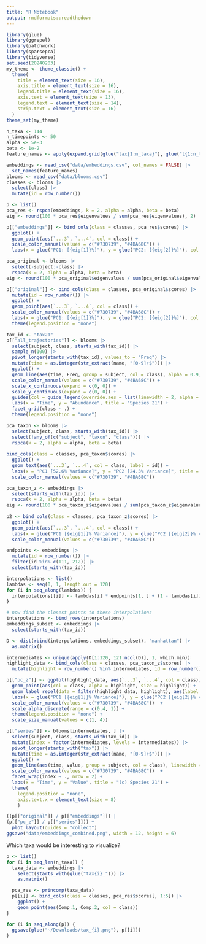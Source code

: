 ```yaml
---
title: "R Notebook"
output: rmdformats::readthedown
---
```


```r
library(glue)
library(ggrepel)
library(patchwork)
library(sparsepca)
library(tidyverse)
set.seed(20240203)
my_theme <- theme_classic() +
  theme(
    title = element_text(size = 16),
    axis.title = element_text(size = 16),
    legend.title = element_text(size = 16),
    axis.text = element_text(size = 13),
    legend.text = element_text(size = 14),
    strip.text = element_text(size = 16)
  )
theme_set(my_theme)
```

```r
n_taxa <- 144
n_timepoints <- 50
alpha <- 5e-3
beta <- 1e-2
feature_names <- apply(expand.grid(glue("tax{1:n_taxa}"), glue("t{1:n_timepoints}")), 1, paste, collapse = "_")

embeddings <- read_csv("data/embeddings.csv", col_names = FALSE) |>
  set_names(feature_names)
blooms <- read_csv("data/blooms.csv")
classes <- blooms |>
  select(class) |>
  mutate(id = row_number())
```

```r
p <- list()
pca_res <- rspca(embeddings, k = 2, alpha = alpha, beta = beta)
eig <- round(100 * pca_res$eigenvalues / sum(pca_res$eigenvalues), 2)

p[["embeddings"]] <- bind_cols(class = classes, pca_res$scores) |>
  ggplot() +
  geom_point(aes(`...3`, `...4`, col = class)) +
  scale_color_manual(values = c("#730739", "#4BA68C")) +
  labs(x = glue("PC1: [{eig[1]}%]"), y = glue("PC2: [{eig[2]}%]"), col = "Class", title = "(b) Model Embeddings")
```

```r
pca_original <- blooms |>
  select(-subject:-class) |>
  rspca(k = 2, alpha = alpha, beta = beta)
eig <- round(100 * pca_original$eigenvalues / sum(pca_original$eigenvalues), 2)

p[["original"]] <- bind_cols(class = classes, pca_original$scores) |>
  mutate(id = row_number()) |>
  ggplot() +
  geom_point(aes(`...3`, `...4`, col = class)) +
  scale_color_manual(values = c("#730739", "#4BA68C")) +
  labs(x = glue("PC1: [{eig[1]}%]"), y = glue("PC2: [{eig[2]}%]"), col = "Class", title = "(a) Original Data") +
  theme(legend.position = "none")
```

```r
tax_id <- "tax21"
p[["all_trajectories"]] <- blooms |>
  select(subject, class, starts_with(tax_id)) |>
  sample_n(100) |>
  pivot_longer(starts_with(tax_id), values_to = "Freq") |>
  mutate(time = as.integer(str_extract(name, "[0-9]+$"))) |>
  ggplot() +
  geom_line(aes(time, Freq, group = subject, col = class), alpha = 0.9, linewidth = 0.8) +
  scale_color_manual(values = c("#730739", "#4BA68C")) +
  scale_x_continuous(expand = c(0, 0)) +
  scale_y_continuous(expand = c(0, 0)) +
  guides(col = guide_legend(override.aes = list(linewidth = 2, alpha = 1))) +
  labs(x = "Time", y = "Abundance", title = "Species 21") +
  facet_grid(class ~ .) +
  theme(legend.position = "none")
```

```r
pca_taxon <- blooms |>
  select(subject, class, starts_with(tax_id)) |>
  select(!any_of(c("subject", "taxon", "class"))) |>
  rspca(k = 2, alpha = alpha, beta = beta)
  
bind_cols(class = classes, pca_taxon$scores) |>
  ggplot() +
  geom_text(aes(`...3`, `...4`, col = class, label = id)) +
  labs(x = "PC1 [52.6% Variance]", y = "PC2 [24.5% Variance]", title = "PCA of Source Data [Species 21]") +
  scale_color_manual(values = c("#730739", "#4BA68C"))

pca_taxon_z <- embeddings |>
  select(starts_with(tax_id)) |>
  rspca(k = 2, alpha = alpha, beta = beta)
eig <- round(100 * pca_taxon_z$eigenvalues / sum(pca_taxon_z$eigenvalues), 2)
  
p2 <- bind_cols(class = classes, pca_taxon_z$scores) |>
  ggplot() +
  geom_point(aes(`...3`, `...4`, col = class)) +
  labs(x = glue("PC1 [{eig[1]}% Variance]"), y = glue("PC2 [{eig[2]}% variance]"), title = "PCA of Embeddings [Species 21]") +
  scale_color_manual(values = c("#730739", "#4BA68C")) 
```

```r
endpoints <- embeddings |>
  mutate(id = row_number()) |>
  filter(id %in% c(111, 212)) |>
  select(starts_with(tax_id))

interpolations <- list()
lambdas <- seq(0, 1, length.out = 120)
for (i in seq_along(lambdas)) {
  interpolations[[i]] <- lambdas[i] * endpoints[1, ] + (1 - lambdas[i]) * endpoints[2, ]
}

# now find the closest points to these interpolations
interpolations <- bind_rows(interpolations)
embeddings_subset <- embeddings |>
  select(starts_with(tax_id))

D <- dist(rbind(interpolations, embeddings_subset), "manhattan") |>
  as.matrix()

intermediates <- unique(apply(D[1:120, 121:ncol(D)], 1, which.min))
highlight_data <- bind_cols(class = classes, pca_taxon_z$scores) |>
  mutate(highlight = row_number() %in% intermediates, id = row_number())

p[["pc_z"]] <- ggplot(highlight_data, aes(`...3`, `...4`, col = class)) +
  geom_point(aes(col = class, alpha = highlight, size = highlight)) +
  geom_label_repel(data = filter(highlight_data, highlight), aes(label = id), nudge_x = -1.5) +
  labs(x = glue("PC1 [{eig[1]}% Variance]"), y = glue("PC2 [{eig[2]}% variance]"), title = "(d) Interpolation") +
  scale_color_manual(values = c("#730739", "#4BA68C"))  +
  scale_alpha_discrete(range = c(0.4, 1)) +
  theme(legend.position = "none") +
  scale_size_manual(values = c(1, 4))

p[["series"]] <- blooms[intermediates, ] |>
  select(subject, class, starts_with(tax_id)) |>
  mutate(index = factor(intermediates, levels = intermediates)) |>
  pivot_longer(starts_with("tax")) |>
  mutate(time = as.integer(str_extract(name, "[0-9]+$"))) |>
  ggplot() +
  geom_line(aes(time, value, group = subject, col = class), linewidth = 0.9) +
  scale_color_manual(values = c("#730739", "#4BA68C"))  +
  facet_wrap(index ~ ., nrow = 2) +
  labs(x = "Time", y = "Value", title = "(c) Species 21") +
  theme(
    legend.position = "none",
    axis.text.x = element_text(size = 8)
    )
```

```r
((p[["original"]] / p[["embeddings"]]) |
(p[["pc_z"]] / p[["series"]])) +
  plot_layout(guides = "collect")
ggsave("data/embeddings_combined.png", width = 12, height = 6)
```

Which taxa would be interesting to visualize?

```r
p <- list()
for (i in seq_len(n_taxa)) {
  taxa_data <- embeddings |>
    select(starts_with(glue("tax{i}_"))) |>
    as.matrix()

  pca_res <- princomp(taxa_data)
  p[[i]] <- bind_cols(class = classes, pca_res$scores[, 1:5]) |>
    ggplot() +
    geom_point(aes(Comp.1, Comp.2, col = class))
}

for (i in seq_along(p)) {
  ggsave(glue("~/Downloads/tax_{i}.png"), p[[i]])
}
```
